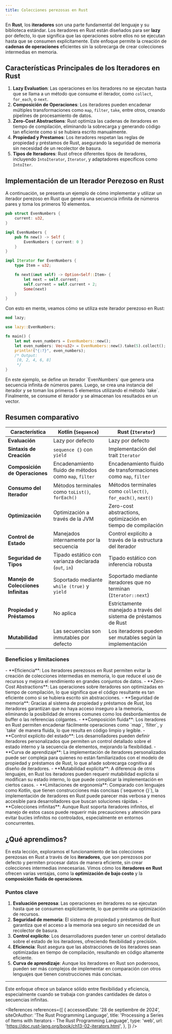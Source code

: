 ```yaml
---
title: Colecciones perezosas en Rust
---
```


<ReadingTime />
<GitHubRepoLink user="r8vnhill" repo="rust-dibs" />

En **Rust**, los **iteradores** son una parte fundamental del lenguaje y su biblioteca estándar. Los iteradores en Rust están diseñados para ser **lazy** por defecto, lo que significa que las operaciones sobre ellos no se ejecutan hasta que se consumen explícitamente. Este enfoque permite la creación de **cadenas de operaciones** eficientes sin la sobrecarga de crear colecciones intermedias en memoria.

## Características Principales de los Iteradores en Rust

1. **Lazy Evaluation**: Las operaciones en los iteradores no se ejecutan hasta que se llama a un método que consume el iterador, como `collect`, `for_each`, o `next`.
2. **Composición de Operaciones**: Los iteradores pueden encadenar múltiples transformaciones como `map`, `filter`, `take`, entre otros, creando pipelines de procesamiento de datos.
3. **Zero-Cost Abstractions**: Rust optimiza las cadenas de iteradores en tiempo de compilación, eliminando la sobrecarga y generando código tan eficiente como si se hubiera escrito manualmente.
4. **Propiedad y Prestamos**: Los iteradores respetan las reglas de propiedad y préstamos de Rust, asegurando la seguridad de memoria sin necesidad de un recolector de basura.
5. **Tipos de Iteradores**: Rust ofrece diferentes tipos de iteradores, incluyendo `IntoIterator`, `Iterator`, y adaptadores específicos como `IntoIter`.

## Implementación de un Iterador Perezoso en Rust

A continuación, se presenta un ejemplo de cómo implementar y utilizar un iterador perezoso en Rust que genera una secuencia infinita de números pares y toma los primeros 10 elementos.

```rust showLineNumbers title="collections/src/lazy/mod.rs"
pub struct EvenNumbers {
    current: u32,
}

impl EvenNumbers {
    pub fn new() -> Self {
        EvenNumbers { current: 0 }
    }
}

impl Iterator for EvenNumbers {
    type Item = u32;

    fn next(&mut self) -> Option<Self::Item> {
        let next = self.current;
        self.current = self.current + 2;
        Some(next)
    }
}
```

Con esto en mente, veamos cómo se utiliza este iterador perezoso en Rust:

```rust showLineNumbers title="collections/src/main.rs"
mod lazy;

use lazy::EvenNumbers;

fn main() {
    let mut even_numbers = EvenNumbers::new();
    let even_numbers: Vec<u32> = EvenNumbers::new().take(5).collect();
    println!("{:?}", even_numbers);
    /* Output:
     [0, 2, 4, 6, 8]
     */
}
```

<Explanation>
    En este ejemplo, se define un iterador `EvenNumbers` que genera una secuencia infinita de números pares. Luego, se crea una instancia del iterador y se toman los primeros 5 elementos utilizando el método `take`. Finalmente, se consume el iterador y se almacenan los resultados en un vector.
</Explanation>

## Resumen comparativo

| **Característica**                  | **Kotlin** (`Sequence`)                               | **Rust** (`Iterator`)                                            |
|-------------------------------------|-------------------------------------------------------|------------------------------------------------------------------|
| **Evaluación**                      | Lazy por defecto                                      | Lazy por defecto                                                 |
| **Sintaxis de Creación**            | `sequence {}` con `yield`                             | Implementación del trait `Iterator`                              |
| **Composición de Operaciones**      | Encadenamiento fluido de métodos como `map`, `filter` | Encadenamiento fluido de transformaciones como `map`, `filter`   |
| **Consumo del Iterador**            | Métodos terminales como `toList()`, `forEach()`       | Métodos terminales como `collect()`, `for_each()`, `next()`      |
| **Optimización**                    | Optimización a través de la JVM                       | Zero-cost abstractions, optimización en tiempo de compilación    |
| **Control de Estado**               | Manejados internamente por la secuencia               | Control explícito a través de la estructura del iterador         |
| **Seguridad de Tipos**              | Tipado estático con varianza declarada (`out`, `in`)  | Tipado estático con inferencia robusta                           |
| **Manejo de Colecciones Infinitas** | Soportado mediante `while (true)` y `yield`           | Soportado mediante iteradores que no terminan (`Iterator::next`) |
| **Propiedad y Préstamos**           | No aplica                                             | Estrictamente manejado a través del sistema de préstamos de Rust |
| **Mutabilidad**                     | Las secuencias son inmutables por defecto             | Los iteradores pueden ser mutables según la implementación       |

### Beneficios y limitaciones

<ProCons>
    <Pros>
        - **Eficiencia**: Los iteradores perezosos en Rust permiten evitar la creación de colecciones intermedias en memoria, lo que reduce el uso de recursos y mejora el rendimiento en grandes conjuntos de datos.
        - **Zero-Cost Abstractions**: Las operaciones sobre iteradores son optimizadas en tiempo de compilación, lo que significa que el código resultante es tan eficiente como si se hubiera escrito sin abstracciones.
        - **Seguridad de memoria**: Gracias al sistema de propiedad y préstamos de Rust, los iteradores garantizan que no haya acceso inseguro a la memoria, eliminando la posibilidad de errores comunes como los desbordamientos de buffer o las referencias colgantes.
        - **Composición fluida**: Los iteradores en Rust permiten encadenar fácilmente operaciones como `map`, `filter`, y `take` de manera fluida, lo que resulta en código limpio y legible.
        - **Control explícito del estado**: Los desarrolladores pueden definir iteradores personalizados que permiten un control detallado sobre el estado interno y la secuencia de elementos, mejorando la flexibilidad.
    </Pros>
    <Cons>
        - **Curva de aprendizaje**: La implementación de iteradores personalizados puede ser compleja para quienes no están familiarizados con el modelo de propiedad y préstamos de Rust, lo que añade sobrecarga cognitiva al diseño de iteradores.
        - **Mutabilidad explícita**: A diferencia de otros lenguajes, en Rust los iteradores pueden requerir mutabilidad explícita si modifican su estado interno, lo que puede complicar la implementación en ciertos casos.
        - **Limitaciones de ergonomía**: Comparado con lenguajes como Kotlin, que tienen construcciones más concisas (`sequence {}`), la implementación de iteradores en Rust puede parecer más verbosa y menos accesible para desarrolladores que buscan soluciones rápidas.
        - **Colecciones infinitas**: Aunque Rust soporta iteradores infinitos, el manejo de estos casos puede requerir más precauciones y atención para evitar bucles infinitos no controlados, especialmente en entornos concurrentes.
    </Cons>
</ProCons>

## ¿Qué aprendimos?

En esta lección, exploramos el funcionamiento de las colecciones perezosas en Rust a través de los **iteradores**, que son perezosos por defecto y permiten procesar datos de manera eficiente, sin crear colecciones intermedias innecesarias. Vimos cómo los **iteradores en Rust** ofrecen varias ventajas, como la **optimización de bajo costo** y la **composición fluida de operaciones**.

### Puntos clave

1. **Evaluación perezosa**: Las operaciones en iteradores no se ejecutan hasta que se consumen explícitamente, lo que permite una optimización de recursos.
2. **Seguridad de memoria**: El sistema de propiedad y préstamos de Rust garantiza que el acceso a la memoria sea seguro sin necesidad de un recolector de basura.
3. **Control explícito**: Los desarrolladores pueden tener un control detallado sobre el estado de los iteradores, ofreciendo flexibilidad y precisión.
4. **Eficiencia**: Rust asegura que las abstracciones de los iteradores sean optimizadas en tiempo de compilación, resultando en código altamente eficiente.
5. **Curva de aprendizaje**: Aunque los iteradores en Rust son poderosos, pueden ser más complejos de implementar en comparación con otros lenguajes que tienen construcciones más concisas.

---

Este enfoque ofrece un balance sólido entre flexibilidad y eficiencia, especialmente cuando se trabaja con grandes cantidades de datos o secuencias infinitas.

<References references={[
    {
        accessedDate: '28 de septiembre de 2024',
        siteOrAuthor: 'The Rust Programming Language',
        title: 'Processing a Series of Items with Iterators - The Rust Programming Language',
        type: 'web',
        url: 'https://doc.rust-lang.org/book/ch13-02-iterators.html',
    },
]} />
